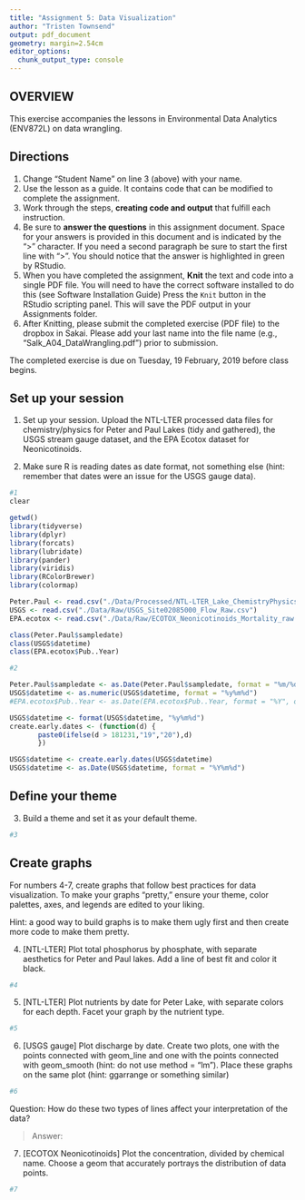 ```yaml
---
title: "Assignment 5: Data Visualization"
author: "Tristen Townsend"
output: pdf_document
geometry: margin=2.54cm
editor_options: 
  chunk_output_type: console
---
```


## OVERVIEW

This exercise accompanies the lessons in Environmental Data Analytics (ENV872L) on data wrangling. 

## Directions
1. Change "Student Name" on line 3 (above) with your name.
2. Use the lesson as a guide. It contains code that can be modified to complete the assignment.
3. Work through the steps, **creating code and output** that fulfill each instruction.
4. Be sure to **answer the questions** in this assignment document.
Space for your answers is provided in this document and is indicated by the ">" character.
If you need a second paragraph be sure to start the first line with ">".
You should notice that the answer is highlighted in green by RStudio. 
6. When you have completed the assignment, **Knit** the text and code into a single PDF file.
You will need to have the correct software installed to do this (see Software Installation Guide)
Press the `Knit` button in the RStudio scripting panel.
This will save the PDF output in your Assignments folder.
8. After Knitting, please submit the completed exercise (PDF file) to the dropbox in Sakai. Please add your last name into the file name (e.g., "Salk_A04_DataWrangling.pdf") prior to submission.

The completed exercise is due on Tuesday, 19 February, 2019 before class begins.

## Set up your session 
1. Set up your session. Upload the NTL-LTER processed data files for chemistry/physics for Peter and Paul Lakes (tidy and gathered), the USGS stream gauge dataset, and the EPA Ecotox dataset for Neonicotinoids. 

2. Make sure R is reading dates as date format, not something else (hint: remember that dates were an issue for the USGS gauge data).

```r
#1
clear

getwd()
library(tidyverse)
library(dplyr)
library(forcats)
library(lubridate)
library(pander)
library(viridis)
library(RColorBrewer)
library(colormap)

Peter.Paul <- read.csv("./Data/Processed/NTL-LTER_Lake_ChemistryPhysics_PeterPaul_Processed.csv")
USGS <- read.csv("./Data/Raw/USGS_Site02085000_Flow_Raw.csv")
EPA.ecotox <- read.csv("./Data/Raw/ECOTOX_Neonicotinoids_Mortality_raw.csv")

class(Peter.Paul$sampledate)
class(USGS$datetime)
class(EPA.ecotox$Pub..Year)

#2

Peter.Paul$sampledate <- as.Date(Peter.Paul$sampledate, format = "%m/%d/%y")
USGS$datetime <- as.numeric(USGS$datetime, format = "%y%m%d")
#EPA.ecotox$Pub..Year <- as.Date(EPA.ecotox$Pub..Year, format = "%Y", origin="1970") #what

USGS$datetime <- format(USGS$datetime, "%y%m%d")
create.early.dates <- (function(d) {
       paste0(ifelse(d > 181231,"19","20"),d)
       })

USGS$datetime <- create.early.dates(USGS$datetime)
USGS$datetime <- as.Date(USGS$datetime, format = "%Y%m%d")

```
## Define your theme
3. Build a theme and set it as your default theme.

```r
#3

```

## Create graphs
For numbers 4-7, create graphs that follow best practices for data visualization. To make your graphs "pretty," ensure your theme, color palettes, axes, and legends are edited to your liking.

Hint: a good way to build graphs is to make them ugly first and then create more code to make them pretty.

4. [NTL-LTER] Plot total phosphorus by phosphate, with separate aesthetics for Peter and Paul lakes. Add a line of best fit and color it black.

```r
#4

```


5. [NTL-LTER] Plot nutrients by date for Peter Lake, with separate colors for each depth. Facet your graph by the nutrient type.

```r
#5

```


6. [USGS gauge] Plot discharge by date. Create two plots, one with the points connected with geom_line and one with the points connected with geom_smooth (hint: do not use method = "lm"). Place these graphs on the same plot (hint: ggarrange or something similar)

```r
#6

```
Question: How do these two types of lines affect your interpretation of the data?

> Answer:

7. [ECOTOX Neonicotinoids] Plot the concentration, divided by chemical name. Choose a geom that accurately portrays the distribution of data points.

```r
#7 

```


